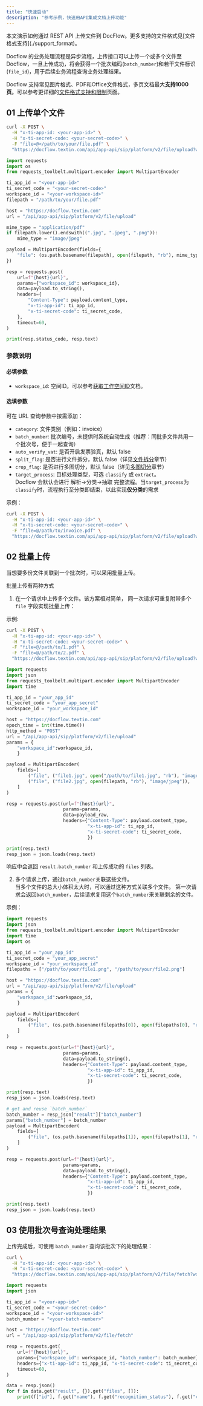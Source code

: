 ```yaml
---
title: "快速启动"
description: "参考示例，快速用API集成文档上传功能"
---
```


<Tip>
  本文演示如何通过 REST API 上传文件到 DocFlow。更多支持的文件格式见[文件格式支持](./support_format)。
</Tip>

Docflow 的业务处理流程是异步流程，上传接口可以上传一个或多个文件至Docflow，一旦上传成功，将会获得一个批次编码(`batch_number`)和若干文件标识(`file_id`)，用于后续业务流程查询业务处理结果。

Docflow 支持常见图片格式、PDF和Office文件格式，多页文档最大**支持1000页**。可以参考更详细的[文件格式支持和限制](./support_format)页面。

## 01 上传单个文件

<CodeGroup>

```bash curl icon=terminal wrap
curl -X POST \
  -H "x-ti-app-id: <your-app-id>" \
  -H "x-ti-secret-code: <your-secret-code>" \
  -F "file=@</path/to/your/file.pdf" \
  "https://docflow.textin.com/api/app-api/sip/platform/v2/file/upload?workspace_id=<your-workspace-id>"
```


```python Python expandable icon=python lines
import requests
import os
from requests_toolbelt.multipart.encoder import MultipartEncoder

ti_app_id = "<your-app-id>"
ti_secret_code = "<your-secret-code>"
workspace_id = "<your-workspace-id>"
filepath = "/path/to/your/file.pdf"

host = "https://docflow.textin.com"
url = "/api/app-api/sip/platform/v2/file/upload"

mime_type = "application/pdf"
if filepath.lower().endswith((".jpg", ".jpeg", ".png")):
    mime_type = "image/jpeg"

payload = MultipartEncoder(fields={
    "file": (os.path.basename(filepath), open(filepath, "rb"), mime_type)
})

resp = requests.post(
    url=f"{host}{url}",
    params={"workspace_id": workspace_id},
    data=payload.to_string(),
    headers={
        "Content-Type": payload.content_type,
        "x-ti-app-id": ti_app_id,
        "x-ti-secret-code": ti_secret_code,
    },
    timeout=60,
)

print(resp.status_code, resp.text)
```

</CodeGroup>

### 参数说明

#### 必填参数

- `workspace_id`: 空间ID。可以参考[获取工作空间ID](../08-faq/get_workspace_id)文档。

#### 选填参数

可在 URL 查询参数中按需添加：

- `category`: 文件类别（例如：invoice）
- `batch_number`: 批次编号，未提供时系统自动生成（推荐：同批多文件共用一个批次号，便于一起查询）
- `auto_verify_vat`: 是否开启发票验真，默认 false
- `split_flag`: 是否进行文件拆分，默认 false（详见[文件拆分](../05-split/split)章节）
- `crop_flag`: 是否进行多图切分，默认 false（详见[多图切分](../05-split/crop)章节）
- `target_process`: 目标处理类型，可选 `classify` 或 `extract`。\
  Docflow 会默认会进行 解析-\>分类-\>抽取 完整流程。当`target_process`为`classify`时，流程执行至分类即结束，以此实现**仅分类**的需求

示例：

```bash curl icon=terminal wrap
curl -X POST \
  -H "x-ti-app-id: <your-app-id>" \
  -H "x-ti-secret-code: <your-secret-code>" \
  -F "file=@/path/to/invoice.pdf" \
  "https://docflow.textin.com/api/app-api/sip/platform/v2/file/upload?workspace_id=<your-workspace-id>&category=invoice"
```

## 02 批量上传

当想要多份文件关联到一个批次时，可以采用批量上传。

批量上传有两种方式

1. 在一个请求中上传多个文件。该方案相对简单， 同一次请求可重复附带多个 `file` 字段实现批量上传：

示例:

<CodeGroup>

```bash curl icon=terminal
curl -X POST \
  -H "x-ti-app-id: <your-app-id>" \
  -H "x-ti-secret-code: <your-secret-code>" \
  -F "file=@/path/to/1.pdf" \
  -F "file=@/path/to/2.pdf" \
  "https://docflow.textin.com/api/app-api/sip/platform/v2/file/upload?workspace_id=<your-workspace-id>"
```


```python Python expandable icon=python lines
import requests
import json
from requests_toolbelt.multipart.encoder import MultipartEncoder
import time

ti_app_id = "your_app_id"
ti_secret_code = "your_app_secret"
workspace_id = "your_workspace_id"

host = "https://docflow.textin.com"
epoch_time = int(time.time())
http_method = "POST"
url = "/api/app-api/sip/platform/v2/file/upload"
params = {
    "workspace_id":workspace_id, 
    }

payload = MultipartEncoder(
    fields=[
        ("file", ("file1.jpg", open("/path/to/file1.jpg", "rb"), "image/jpeg")),
        ("file", ("file2.jpg", open(filepath, "rb"), "image/jpeg")),
    ]
)

resp = requests.post(url=f"{host}{url}", 
                     params=params, 
                     data=payload_raw, 
                     headers={"Content-Type": payload.content_type,
                              "x-ti-app-id": ti_app_id,
                              "x-ti-secret-code": ti_secret_code,
                              })

print(resp.text)
resp_json = json.loads(resp.text)
```

</CodeGroup>

响应中会返回 `result.batch_number` 和上传成功的 `files` 列表。

2. 多个请求上传，通过`batch_number`关联这些文件。\
   当多个文件的总大小体积太大时，可以通过这种方式关联多个文件。
   第一次请求会返回`batch_number`，后续请求复用这个`batch_number`来关联剩余的文件。

示例：

<CodeGroup>

```python Python expandable {35,36,37,38,39,40,41,42,43,44,45,46,47,48,49,50} icon=python lines
import requests
import json
from requests_toolbelt.multipart.encoder import MultipartEncoder
import time
import os

ti_app_id = "your_app_id"
ti_secret_code = "your_app_secret"
workspace_id = "your_workspace_id"
filepaths = ["/path/to/your/file1.png", "/path/to/your/file2.png"]

host = "https://docflow.textin.com"
url = "/api/app-api/sip/platform/v2/file/upload"
params = {
    "workspace_id":workspace_id, 
    }

payload = MultipartEncoder(
    fields=[
        ("file", (os.path.basename(filepaths[0]), open(filepaths[0], "rb"), "image/png")),
    ]
)

resp = requests.post(url=f"{host}{url}", 
                     params=params, 
                     data=payload.to_string(), 
                     headers={"Content-Type": payload.content_type,
                              "x-ti-app-id": ti_app_id,
                              "x-ti-secret-code": ti_secret_code,
                              })

print(resp.text)
resp_json = json.loads(resp.text)

# get and reuse `batch_number`
batch_number = resp_json["result"]["batch_number"]
params["batch_number"] = batch_number
payload = MultipartEncoder(
    fields=[
        ("file", (os.path.basename(filepaths[1]), open(filepaths[1], "rb"), "image/png")),
    ]
)

resp = requests.post(url=f"{host}{url}", 
                     params=params, 
                     data=payload.to_string(), 
                     headers={"Content-Type": payload.content_type,
                              "x-ti-app-id": ti_app_id,
                              "x-ti-secret-code": ti_secret_code,
                              })

print(resp.text)
resp_json = json.loads(resp.text)
```

</CodeGroup>

## 03 使用批次号查询处理结果

上传完成后，可使用 `batch_number` 查询该批次下的处理结果：

<CodeGroup>

```bash curl icon=terminal wrap
curl \
  -H "x-ti-app-id: <your-app-id>" \
  -H "x-ti-secret-code: <your-secret-code>" \
  "https://docflow.textin.com/api/app-api/sip/platform/v2/file/fetch?workspace_id=<your-workspace-id>&batch_number=<your-batch-number>"
```


```python Python expandable icon=python lines
import requests
import json

ti_app_id = "<your-app-id>"
ti_secret_code = "<your-secret-code>"
workspace_id = "<your-workspace-id>"
batch_number = "<your-batch-number>"

host = "https://docflow.textin.com"
url = "/api/app-api/sip/platform/v2/file/fetch"

resp = requests.get(
    url=f"{host}{url}",
    params={"workspace_id": workspace_id, "batch_number": batch_number},
    headers={"x-ti-app-id": ti_app_id, "x-ti-secret-code": ti_secret_code},
    timeout=60,
)

data = resp.json()
for f in data.get("result", {}).get("files", []):
    print(f["id"], f.get("name"), f.get("recognition_status"), f.get("category"))
```

</CodeGroup>
